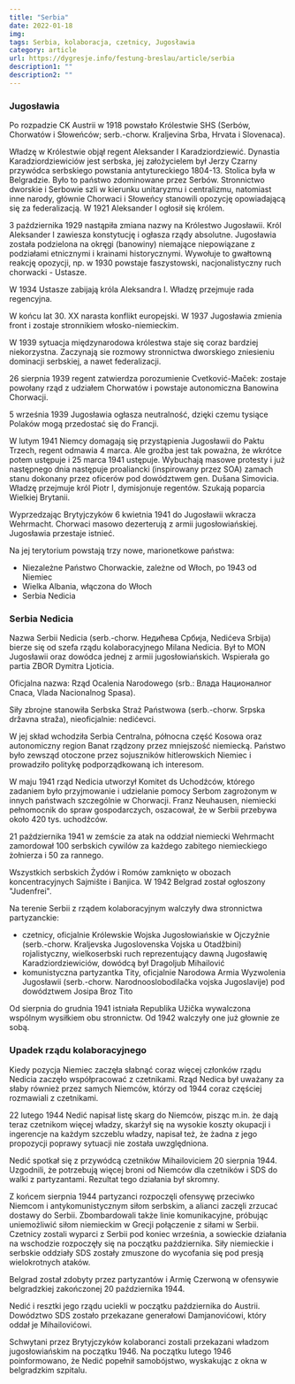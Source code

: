 ```yaml
---
title: "Serbia"
date: 2022-01-18
img: 
tags: Serbia, kolaboracja, czetnicy, Jugosławia
category: article
url: https://dygresje.info/festung-breslau/article/serbia
description1: ""
description2: ""
---
```


<Europa />

### Jugosławia

Po rozpadzie CK Austrii w 1918 powstało Królestwie SHS (Serbów, Chorwatów i Słoweńców; serb.-chorw. Kraljevina Srba, Hrvata i Slovenaca).

Władzę w Królestwie objął regent Aleksander I Karadziordziewić. Dynastia Karadziordziewiciów jest serbska, jej założycielem był Jerzy Czarny przywódca serbskiego powstania antytureckiego 1804-13. Stolica była w Belgradzie. Było to państwo zdominowane przez Serbów. Stronnictwo dworskie i Serbowie szli w kierunku unitaryzmu i centralizmu, natomiast inne narody, głównie Chorwaci i Słoweńcy stanowili opozycję opowiadającą się za federalizacją. W 1921 Aleksander I ogłosił się królem.

3 października 1929 nastąpiła zmiana nazwy na Królestwo Jugosławii. Król Aleksander I zawiesza konstytucję i ogłasza rządy absolutne. Jugosławia została podzielona na okręgi (banowiny) niemające niepowiązane z podziałami etnicznymi i krainami historycznymi. Wywołuje to gwałtowną reakcję opozycji, np. w 1930 powstaje faszystowski, nacjonalistyczny ruch chorwacki - Ustasze.

<SeeAlso txt="Jugosławia" url="/festung-breslau/article/jugoslawia" />

W 1934 Ustasze zabijają króla Aleksandra I. Władzę przejmuje rada regencyjna.

W końcu lat 30. XX narasta konflikt europejski. W 1937 Jugosławia zmienia front i zostaje stronnikiem włosko-niemieckim.

W 1939 sytuacja międzynarodowa królestwa staje się coraz bardziej niekorzystna. Zaczynają sie rozmowy stronnictwa dworskiego zniesieniu dominacji serbskiej, a nawet federalizacji.

26 sierpnia 1939 regent zatwierdza porozumienie Cvetković-Maček: zostaje powołany rząd z udziałem Chorwatów i powstaje autonomiczna Banowina Chorwacji.

5 września 1939 Jugosławia ogłasza neutralność, dzięki czemu tysiące Polaków mogą przedostać się do Francji.

W lutym 1941 Niemcy domagają się przystąpienia Jugosławii do Paktu Trzech, regent odmawia 4 marca. Ale groźba jest tak poważna, że wkrótce potem ustępuje i 25 marca 1941 ustępuje. Wybuchają masowe protesty i już następnego dnia następuje proaliancki (inspirowany przez SOA) zamach stanu dokonany przez oficerów pod dowództwem gen. Dušana Simovicia. Władzę przejmuje król Piotr I, dymisjonuje regentów. Szukają poparcia Wielkiej Brytanii.

Wyprzedzając Brytyjczyków 6 kwietnia 1941 do Jugosławii wkracza Wehrmacht. Chorwaci masowo dezerterują z armii jugosłowiańskiej. Jugosławia przestaje istnieć.

Na jej terytorium powstają trzy nowe, marionetkowe państwa:

- Niezależne Państwo Chorwackie, zależne od Włoch, po 1943 od Niemiec
- Wielka Albania, włączona do Włoch
- Serbia Nedicia

### Serbia Nedicia

Nazwa Serbii Nedicia (serb.-chorw. Недићева Србија, Nedićeva Srbija) bierze się od szefa rządu kolaboracyjnego Milana Nedicia. Był to MON Jugosławii oraz dowódca jednej z armii jugosłowiańskich. Wspierała go partia ZBOR Dymitra Ljoticia. 

Oficjalna nazwa: Rząd Ocalenia Narodowego (srb.: Влада Националног Спаса, Vlada Nacionalnog Spasa).

Siły zbrojne stanowiła Serbska Straż Państwowa (serb.-chorw. Srpska državna straža), nieoficjalnie: nedićevci.

W jej skład wchodziła Serbia Centralna, północna część Kosowa oraz autonomiczny region Banat rządzony przez mniejszość niemiecką. Państwo było zewsząd otoczone przez sojuszników hitlerowskich Niemiec i prowadziło politykę podporządkowaną ich interesom.

W maju 1941 rząd Nedicia utworzył Komitet ds Uchodźców, którego zadaniem było przyjmowanie i udzielanie pomocy Serbom zagrożonym w innych państwach szczególnie w Chorwacji. Franz Neuhausen, niemiecki pełnomocnik do spraw gospodarczych, oszacował, że w Serbii przebywa około 420 tys. uchodźców.

21 października 1941 w zemście za atak na oddział niemiecki Wehrmacht zamordował 100 serbskich cywilów za każdego zabitego niemieckiego żołnierza i 50 za rannego.

Wszystkich serbskich Żydów i Romów zamknięto w obozach koncentracyjnych Sajmište i Banjica. W 1942 Belgrad został ogłoszony "Judenfrei".

Na terenie Serbii z rządem kolaboracyjnym walczyły dwa stronnictwa partyzanckie:

- czetnicy, oficjalnie Królewskie Wojska Jugosłowiańskie w Ojczyźnie (serb.-chorw. Kraljevska Jugoslovenska Vojska u Otadžbini) rojalistyczny, wielkoserbski ruch reprezentujący dawną Jugosławię Karadziordziewiciów, dowódcą był Dragoljub Mihailović
- komunistyczna partyzantka Tity, oficjalnie Narodowa Armia Wyzwolenia Jugosławii (serb.-chorw. Narodnooslobodilačka vojska Jugoslavije) pod dowództwem Josipa Broz Tito

Od sierpnia do grudnia 1941 istniała Republika Užička wywalczona wspólnym wysiłkiem obu stronnictw. Od 1942 walczyły one już głownie ze sobą.

### Upadek rządu kolaboracyjnego

Kiedy pozycja Niemiec zaczęła słabnąć coraz więcej członków rządu Nedicia zaczęło współpracować z czetnikami. Rząd Nedica był uważany za słaby również przez samych Niemców, którzy od 1944 coraz częściej rozmawiali z czetnikami.

22 lutego 1944 Nedić napisał listę skarg do Niemców, pisząc m.in. że dają teraz czetnikom więcej władzy, skarżył się na wysokie koszty okupacji i ingerencje na każdym szczeblu władzy, napisał też, że żadna z jego propozycji poprawy sytuacji nie została uwzględniona.

Nedić spotkał się z przywódcą czetników Mihailoviciem 20 sierpnia 1944. Uzgodnili, że potrzebują więcej broni od Niemców dla czetników i SDS do walki z partyzantami. Rezultat tego działania był skromny.

Z końcem sierpnia 1944 partyzanci rozpoczęli ofensywę przeciwko Niemcom i antykomunistycznym siłom serbskim, a alianci zaczęli zrzucać dostawy do Serbii. Zbombardowali także linie komunikacyjne, próbując uniemożliwić siłom niemieckim w Grecji połączenie z siłami w Serbii. Czetnicy zostali wyparci z Serbii pod koniec września, a sowieckie działania na wschodzie rozpoczęły się na początku października. Siły niemieckie i serbskie oddziały SDS zostały zmuszone do wycofania się pod presją wielokrotnych ataków.

Belgrad został zdobyty przez partyzantów i Armię Czerwoną w ofensywie belgradzkiej zakończonej 20 października 1944.

Nedić i resztki jego rządu uciekli w początku października do Austrii. Dowództwo SDS zostało przekazane generałowi Damjanovićowi, który oddał je Mihailovićowi.

Schwytani przez Brytyjczyków kolaboranci zostali przekazani władzom jugosłowiańskim na początku 1946. Na początku lutego 1946 poinformowano, że Nedić popełnił samobójstwo, wyskakując z okna w belgradzkim szpitalu.
